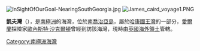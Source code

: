 [[Image:InSightOfOurGoal-NearingSouthGeorgia.jpg|thumb]]
[[Image:James_caird_voyage1.PNG|thumb]]

'''凱夫灣'''（{{lang-en|Cave Cove}}），是[[南極洲|南極洲]]的海灣，位於[[南喬治亞島|南喬治亞島]]，屬於[[哈康國王灣|哈康國王灣]]的一部分，[[愛爾蘭|愛爾蘭]]探險家[[歐內斯特·沙克爾頓|歐內斯特·沙克爾頓]]曾經到訪該海灣，現時由[[英國海外領土|英國海外領土]]管轄。

{{coord |54|11|7|S|37|24|26|W|type:waterbody_region:GS|display=title}}

{{Antarctica-geo-stub}}
[[Category:南極洲海灣|Category:南極洲海灣]]